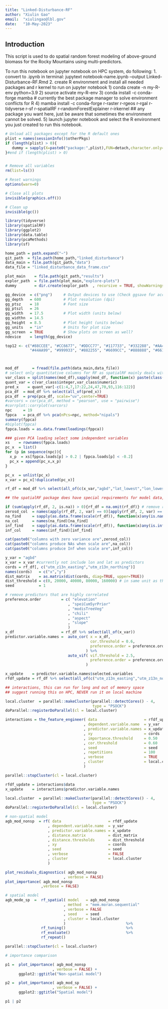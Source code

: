 ```yaml
---
title: "Linked-Disturbance-RF"
author: "Xiulin Gao"
email:  "xiulingao@lbl.gov"
date:   "10-May-2023"
---
```

## Introduction
This script is used to do spatial random forest modeling of above-ground biomass for
the Rocky Mountains using multi-predictors. 

To run this notebook on jupyter notebook on HPC system, do following:
1. convert to .ipynb in terminal: jupytext notebook-name.ipynb --output Linked-Disturbance-RF.Rmd
2. create R environment and install all needed packages and r kernel to run on jupyter notebook
   1) conda create -n my-R-env python=3.9
   2) source activate my-R-env
   3) conda install -c conda-forge mamba # currently the best package manager to solve environment conflicts for R
   4) mamba install -c conda-forge r-raster r-rgeos r-rgal r-tidyverse r-sf r-spatialRF r-randomForestExplainer         r-irkernel  ## any package you want here, just be aware that sometimes the environment cannot be solved. 
   5) launch jupyter notebook and select the R environment you just created to run this notebook.
   


```r

# Unload all packages except for the R default ones
plist = names(sessionInfo()$otherPkgs)
if (length(plist) > 0){
   dummy = sapply(X=paste0("package:",plist),FUN=detach,character.only=TRUE,unload=TRUE)
}#end if (length(plist) > 0)


# Remove all variables
rm(list=ls())

# Reset warnings
options(warn=0)

# Close all plots
invisible(graphics.off())

# Clean up
invisible(gc())

```




```r
library(tidyverse)
library(spatialRF)
library(ggplot2)
library(data.table)
library(pcaMethods)
library(sf)


```



```r
home_path = path.expand("~")
git_path  = file.path(home_path,"linked_disturbance")
data_main = file.path(git_path,"data")
data_file = "linked_disturbance_data_frame.csv"

```




```r

plot_main    = file.path(git_path,"results")
explor_path  = file.path(plot_main,"explore-plots") 
dummy        = dir.create(explor_path  , recursive = TRUE, showWarnings = FALSE)

```





```r

gg_device  = c("png")     # Output devices to use (Check ggsave for acceptable formats)
gg_depth   = 600          # Plot resolution (dpi)
gg_ptsz    = 18           # Font size
gg_ptszl   = 26
gg_width   = 17.5         # Plot width (units below)
gg_widthn  = 14.5   
gg_height  = 8.5          # Plot height (units below)
gg_units   = "in"         # Units for plot size
gg_screen  = TRUE         # Show plots on screen as well?
ndevice    = length(gg_device)

top12 <- c("#88CCEE", "#CC6677", "#DDCC77", "#117733", "#332288", "#AA4499", 
           "#44AA99", "#999933", "#882255", "#6699CC", "#888888", "#661100")




```




```r

mod_df      = fread(file.path(data_main,data_file))
# select only quantitative columns for RF as spatialRF mainly deals with quantitative data
var_class = split(names(mod_df),sapply(mod_df, function(x) paste(class(x), collapse=" ")))
quant_var = c(var_class$integer,var_class$numeric)
pred_x    = quant_var[-c(1:4,7,17:22,24,47,70,93,116:122)]
pca_df  = mod_df %>% select(all_of(pred_x))
pca_df  = prep(pca_df, scale="uv",center=TRUE)
#varcors = cor(pca_df, method = "pearson", use = "pairwise")
#corrplot::corrplot(varcors)
npc     = 19
fppca   = pca_df %>% pca(nPcs=npc, method="nipals") 
summary(fppca)
#biplot(fppca)
fppca.loads = as.data.frame(loadings(fppca))

### given PCA loading select some independent variables
xs    = rownames(fppca.loads)
pc_x  = list()
for (p in sequence(npc)){
  x_p  = xs[fppca.loads[p] > 0.2 | fppca.loads[p] < -0.2]
  pc_x = append(pc_x,x_p)
}

pc_x  = unlist(pc_x)
x_var = pc_x[!duplicated(pc_x)]

rf_df = mod_df %>% select(all_of(c(x_var,"agbd","lat_lowest","lon_lowest","utm_z13n_easting","utm_z13n_northing")))


```




```r
## the spatialRF package does have special requirements for model data, so check first

if (sum(apply(rf_df, 2, is.na)) > 0){rf_df = na.omit(rf_df)} # remove rows withn NAs
zerosd_col  = names(apply(rf_df, 2, var) == 0)[apply(rf_df, 2, var) == 0] 
na_find     = sapply(as.data.frame(scale(rf_df)), function(x)any(is.nan(x)))
na_col      = names(na_find)[na_find] 
inf_find    = sapply(as.data.frame(scale(rf_df)), function(x)any(is.infinite(x)))
inf_col     = names(inf_find)[inf_find] 

cat(paste0("columns with zero variance are",zerosd_col))
cat(paste0("columns produce NAs when scale are",na_col))
cat(paste0("columns produce Inf when scale are",inf_col))

```





```r

y_var = "agbd"
x_var = x_var #currently not include lon and lat as predictors
cords = rf_df[, c("utm_z13n_easting","utm_z13n_northing")]
names(cords)   = c("x","y")
dist_matrix    = as.matrix(dist(cords, diag=TRUE, upper=TRUE))
dist_threshold = c(0, 20000, 40000, 80000, 160000) # in same unit as the dist.matrix, which assume is m 
seed           = 1

# remove predictors that are highly correlated
preference.order         = c( "elevation"
                            , "speiCum5yrPrior"
                            , "modisTreeVeg"
                            , "chili"
                            , "aspect"
                            , "slope"
                            )
x_df                     = rf_df %>% select(all_of(x_var))
predictor.variable.names =  auto_cor( x = x_df,
                                      cor.threshold = 0.6,
                                      preference.order = preference.order
                                    ) %>% 
                            auto_vif( vif.threshold = 2.5,
                                      preference.order = preference.order
                                    )

x_update    = predictor.variable.names$selected.variables
rfdf_update = rf_df %>% select(all_of(c("utm_z13n_easting","utm_z13n_northing",x_update,"agbd")))

## interactions, this can run for long and out of memory space
## suggest running this on HPC, NEVER run it on local machine 

local.cluster  = parallel::makeCluster(parallel::detectCores() - 4,
                                       type = "PSOCK")
doParallel::registerDoParallel(cl = local.cluster)

interactions = the_feature_engineer( data                     = rfdf_update
                                   , dependent.variable.name  = y_var
                                   , predictor.variable.names = x_update
                                   , xy                       = cords
                                   , importance.threshold     = 0.50 
                                   , cor.threshold            = 0.60 
                                   , seed                     = seed
                                   , repetitions              = 100
                                   , verbose                  = TRUE
                                   , cluster                  = local.cluster
                                   )

parallel::stopCluster(cl = local.cluster)

rfdf_update = interactions$data
x_update    = interactions$predictor.variable.names

```





```r

local.cluster  = parallel::makeCluster(parallel::detectCores() - 4,
                                       type = "PSOCK")
doParallel::registerDoParallel(cl = local.cluster)

# non-spatial model
agb_mod_nonsp  = rf( data                     = rfdf_update
                   , dependent.variable.name  = y_var
                   , predictor.variable.names = x_update
                   , distance.matrix          = dist_matrix
                   , distance.thresholds      = dist_threshold
                   , xy                       = coords
                   , seed                     = seed
                   , verbose                  = FALSE
                   , cluster                  = local.cluster
                   )

plot_residuals_diagnostics( agb_mod_nonsp
                          , verbose = FALSE)
plot_importance( agb_mod_nonsp
                ,verbose = FALSE)

# spatial model
agb_mode_sp  =  rf_spatial( model   = agb_mod_nonsp
                          , method  = "mem.moran.sequential"
                          , verbose = FALSE
                          , seed    = seed
                          , cluster = local.cluster
                          )                           %>% 
                rf_tuning()                           %>% 
                rf_evaluate()                         %>% 
                rf_repeat()

parallel::stopCluster(cl = local.cluster)

# importance comparison

p1 =  plot_importance( agb_mod_nonsp 
                     , verbose = FALSE) + 
      ggplot2::ggtitle("Non-spatial model") 

p2 =  plot_importance( agb_mod_sp
                     , verbose = FALSE) + 
      ggplot2::ggtitle("Spatial model")

p1 | p2 



```

